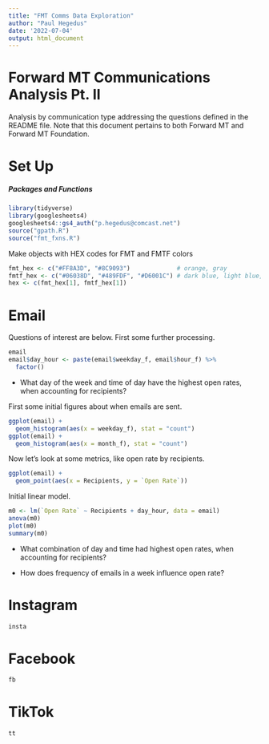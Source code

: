 ```yaml
---
title: "FMT Comms Data Exploration"
author: "Paul Hegedus"
date: '2022-07-04'
output: html_document
---
```


# Forward MT Communications Analysis Pt. II
Analysis by communication type addressing the questions defined in the README file. Note that this document pertains to both Forward MT and Forward MT Foundation.

# Set Up
##### Packages and Functions
```r
library(tidyverse)
library(googlesheets4)
googlesheets4::gs4_auth("p.hegedus@comcast.net")
source("gpath.R")
source("fmt_fxns.R")
```

Make objects with HEX codes for FMT and FMTF colors
```r
fmt_hex <- c("#FF8A3D", "#8C9093")             # orange, gray
fmtf_hex <- c("#06038D", "#489FDF", "#D6001C") # dark blue, light blue, red
hex <- c(fmt_hex[1], fmtf_hex[1])
```


# Email
Questions of interest are below. First some further processing.

```r
email
email$day_hour <- paste(email$weekday_f, email$hour_f) %>% 
  factor()
```


* What day of the week and time of day have the highest open rates, when accounting for recipients?

First some initial figures about when emails are sent. 
```r
ggplot(email) +
  geom_histogram(aes(x = weekday_f), stat = "count")
ggplot(email) + 
  geom_histogram(aes(x = month_f), stat = "count")
```

Now let's look at some metrics, like open rate by recipients.
```r
ggplot(email) + 
  geom_point(aes(x = Recipients, y = `Open Rate`))
```

Initial linear model.
```r
m0 <- lm(`Open Rate` ~ Recipients + day_hour, data = email)
anova(m0)
plot(m0)
summary(m0)
```


* What combination of day and time had highest open rates, when accounting for recipients?


* How does frequency of emails in a week influence open rate?



# Instagram
```r
insta
```

# Facebook
```r
fb
```

# TikTok
```r
tt
```
